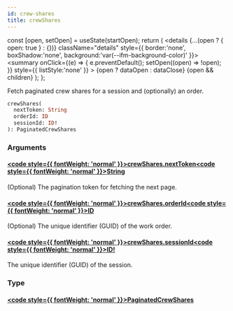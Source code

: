 ```yaml
---
id: crew-shares
title: crewShares
---
```









  const [open, setOpen] = useState(startOpen);
  return (
    <details {...(open ? { open: true } : {})} className="details" style={{ border:'none', boxShadow:'none', background:'var(--ifm-background-color)' }}>
      <summary
        onClick={(e) => {
          e.preventDefault();
          setOpen((open) => !open);
        }}
        style={{ listStyle:'none' }}
      >
      {open ? dataOpen : dataClose}
      </summary>
      {open && children}
    </details>
  );
};








Fetch paginated crew shares for a session and (optionally) an order.


```graphql
crewShares(
  nextToken: String
  orderId: ID
  sessionId: ID!
): PaginatedCrewShares
```




### Arguments

#### [<code style={{ fontWeight: 'normal' }}>crewShares.<b>nextToken</b></code>](#)<Bullet />[<code style={{ fontWeight: 'normal' }}><b>String</b></code>](/api/types/scalars/string) <Badge class="badge badge--secondary " text="scalar"/> 
(Optional) The pagination token for fetching the next page.


#### [<code style={{ fontWeight: 'normal' }}>crewShares.<b>orderId</b></code>](#)<Bullet />[<code style={{ fontWeight: 'normal' }}><b>ID</b></code>](/api/types/scalars/id) <Badge class="badge badge--secondary " text="scalar"/> 
(Optional) The unique identifier (GUID) of the work order.


#### [<code style={{ fontWeight: 'normal' }}>crewShares.<b>sessionId</b></code>](#)<Bullet />[<code style={{ fontWeight: 'normal' }}><b>ID!</b></code>](/api/types/scalars/id) <Badge class="badge badge--secondary badge--non_null" text="non-null"/> <Badge class="badge badge--secondary " text="scalar"/> 
The unique identifier (GUID) of the session.


### Type

#### [<code style={{ fontWeight: 'normal' }}><b>PaginatedCrewShares</b></code>](/api/types/objects/paginated-crew-shares) <Badge class="badge badge--secondary " text="object"/>